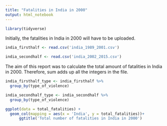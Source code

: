 ---
title: "Fatalities in India in 2000"
output: html_notebook
---

```{r}
library(tidyverse)

```

Initially, the fatalities in India in 2000 will have to be uploaded.

```{r}

india_firsthalf <- read.csv('india_1989_2001.csv')

india_secondhalf <- read.csv('india_2002_2015.csv')

```

The aim of this report was to calculate the total amount of fatalities in India in 2000. Therefore, sum adds up all the integers in the file.
```{r}

india_firsthalf_type <- india_firsthalf %>%
  group_by(type_of_violence)

india_secondhalf_type <- india_secondhalf %>%
  group_by(type_of_violence)

```

```{r}

ggplot(data = total_fatalities) +
  geom_col(mapping = aes(x = 'India', y = total_fatalities))+
      ggtitle('Total number of fatalities in India in 2000')

```